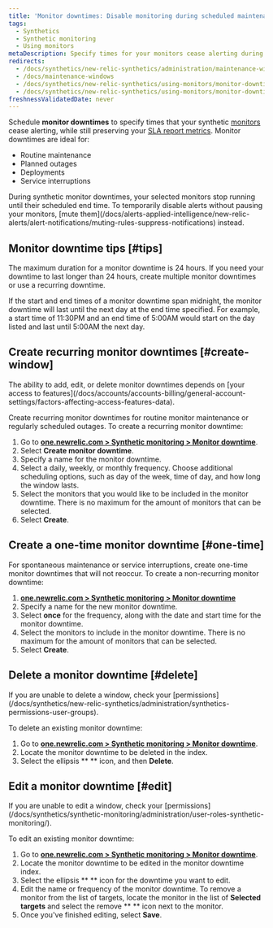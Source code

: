 ```yaml
---
title: 'Monitor downtimes: Disable monitoring during scheduled maintenance times'
tags:
  - Synthetics
  - Synthetic monitoring
  - Using monitors
metaDescription: Specify times for your monitors cease alerting during deployments and maintenance windows.
redirects:
  - /docs/synthetics/new-relic-synthetics/administration/maintenance-windows
  - /docs/maintenance-windows
  - /docs/synthetics/new-relic-synthetics/using-monitors/monitor-downtime-disable-monitoring-during-scheduled-maintenance-times
  - /docs/synthetics/new-relic-synthetics/using-monitors/monitor-downtimes-disable-monitoring-during-scheduled-maintenance-times
freshnessValidatedDate: never
---
```


Schedule **monitor downtimes** to specify times that your synthetic [monitors](/docs/synthetics/new-relic-synthetics/using-monitors/add-edit-monitors#types-monitors) cease alerting, while still preserving your [SLA report metrics](/docs/synthetics/new-relic-synthetics/pages/synthetics-sla-report-aggregate-monitor-metrics). Monitor downtimes are ideal for:

* Routine maintenance
* Planned outages
* Deployments
* Service interruptions

<Callout variant="important">
  During synthetic monitor downtimes, your selected monitors stop running until their scheduled end time. To temporarily disable alerts without pausing your monitors, [mute them](/docs/alerts-applied-intelligence/new-relic-alerts/alert-notifications/muting-rules-suppress-notifications) instead.
</Callout>

## Monitor downtime tips [#tips]

The maximum duration for a monitor downtime is 24 hours. If you need your downtime to last longer than 24 hours, create multiple monitor downtimes or use a recurring downtime.

If the start and end times of a monitor downtime span midnight, the monitor downtime will last until the next day at the end time specified. For example, a start time of 11:30PM and an end time of 5:00AM would start on the day listed and last until 5:00AM the next day.

## Create recurring monitor downtimes [#create-window]

<Callout variant="tip">
  The ability to add, edit, or delete monitor downtimes depends on [your access to features](/docs/accounts/accounts-billing/general-account-settings/factors-affecting-access-features-data).
</Callout>

Create recurring monitor downtimes for routine monitor maintenance or regularly scheduled outages. To create a recurring monitor downtime:

1. Go to **[one.newrelic.com > Synthetic monitoring > Monitor downtime](https://one.newrelic.com/synthetics-nerdlets/monitor-downtime-list)**.
2. Select **<Icon name="fe-plus-circle"/>
   Create monitor downtime**.
3. Specify a name for the monitor downtime.
4. Select a daily, weekly, or monthly frequency. Choose additional scheduling options, such as day of the week, time of day, and how long the window lasts. 
5. Select the monitors that you would like to be included in the monitor downtime. There is no maximum for the amount of monitors that can be selected.
6. Select **Create**.

## Create a one-time monitor downtime [#one-time]

For spontaneous maintenance or service interruptions, create one-time monitor downtimes that will not reoccur. To create a non-recurring monitor downtime:

1. **[one.newrelic.com > Synthetic monitoring > Monitor downtime](https://one.newrelic.com/synthetics-nerdlets/monitor-downtime-list)**
2. Specify a name for the new monitor downtime.
3. Select **once** for the frequency, along with the date and start time for the monitor downtime.
4. Select the monitors to include in the monitor downtime. There is no maximum for the amount of monitors that can be selected.
5. Select **Create**.

## Delete a monitor downtime [#delete]

<Callout variant="tip">
  If you are unable to delete a window, check your [permissions](/docs/synthetics/new-relic-synthetics/administration/synthetics-permissions-user-groups).
</Callout>

To delete an existing monitor downtime:

1. Go to **[one.newrelic.com > Synthetic monitoring > Monitor downtime](https://one.newrelic.com/synthetics-nerdlets/monitor-downtime-list)**.
2. Locate the monitor downtime to be deleted in the index.
3. Select the ellipsis **<Icon name="fe-more-horizontal"/>
   ** icon, and then **Delete**.

## Edit a monitor downtime [#edit]

<Callout variant="tip">
  If you are unable to edit a window, check your [permissions](/docs/synthetics/synthetic-monitoring/administration/user-roles-synthetic-monitoring/).
</Callout>

To edit an existing monitor downtime:

1. Go to **[one.newrelic.com > Synthetic monitoring > Monitor downtime](https://one.newrelic.com/synthetics-nerdlets/monitor-downtime-list)**.
2. Locate the monitor downtime to be edited in the monitor downtime index.
3. Select the ellipsis **<Icon name="fe-more-horizontal"/>
   ** icon for the downtime you want to edit.
4. Edit the name or frequency of the monitor downtime. To remove a monitor from the list of targets, locate the monitor in the list of **Selected targets** and select the remove **<Icon name="fe-x-circle"/>
   ** icon next to the monitor.
5. Once you've finished editing, select **Save**.
